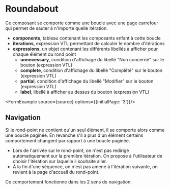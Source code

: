 # Roundabout

Ce composant se comporte comme une boucle avec une page carrefour qui permet de sauter à n'importe quelle itération.

- **components**, tableau contenant les composants enfant à cette boucle
- **iterations**, expression VTL permettant de calculer le nombre d'itérations
- **expressions**, un objet contenant les différents libellés à afficher pour chaque élément du rond point
  - **unnecessary**, condition d'affichage du libellé "Non concerné" sur le bouton (expression VTL)
  - **complete**, condition d'affichage du libellé "Complété" sur le bouton (expression VTL)
  - **partial**, condition d'affichage du libellé "Modifier" sur le bouton (expression VTL)
  - **label**, libellé à afficher au dessus du bouton (expression VTL)


<GoToType type="ComponentRoundaboutType"/>


<FormExample source={source} options={{initialPage: '3'}}/>

## Navigation

Si le rond-point ne contient qu'un seul élément, il se comporte alors comme une boucle paginée. En revanche s'il a plus d'un élément certains comportement changent par rapport à une boucle paginée.

- Lors de l'arrivée sur le rond-point, on n'est pas redirigé automatiquement sur la première itération. On propose à l'utilisateur de choisir l'itération sur laquelle il souhaite aller.
- À la fin d'une séquence, on n'est pas amené à l'itération suivante, on revient à la page d'accueil du rond-point.

Ce comportement fonctionne dans les 2 sens de navigation.
